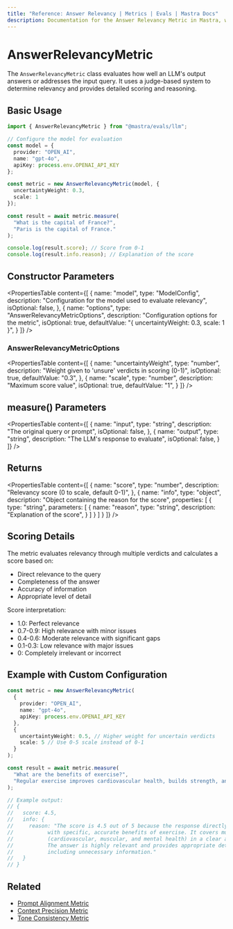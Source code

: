 ```yaml
---
title: "Reference: Answer Relevancy | Metrics | Evals | Mastra Docs"
description: Documentation for the Answer Relevancy Metric in Mastra, which evaluates how well LLM outputs address the input query.
---
```


# AnswerRelevancyMetric

The `AnswerRelevancyMetric` class evaluates how well an LLM's output answers or addresses the input query. It uses a judge-based system to determine relevancy and provides detailed scoring and reasoning.

## Basic Usage

```typescript
import { AnswerRelevancyMetric } from "@mastra/evals/llm";

// Configure the model for evaluation
const model = {
  provider: "OPEN_AI",
  name: "gpt-4o",
  apiKey: process.env.OPENAI_API_KEY
};

const metric = new AnswerRelevancyMetric(model, {
  uncertaintyWeight: 0.3,
  scale: 1
});

const result = await metric.measure(
  "What is the capital of France?",
  "Paris is the capital of France."
);

console.log(result.score); // Score from 0-1
console.log(result.info.reason); // Explanation of the score
```

## Constructor Parameters

<PropertiesTable
  content={[
    {
      name: "model",
      type: "ModelConfig",
      description: "Configuration for the model used to evaluate relevancy",
      isOptional: false,
    },
    {
      name: "options",
      type: "AnswerRelevancyMetricOptions",
      description: "Configuration options for the metric",
      isOptional: true,
      defaultValue: "{ uncertaintyWeight: 0.3, scale: 1 }",
    }
  ]}
/>

### AnswerRelevancyMetricOptions

<PropertiesTable
  content={[
    {
      name: "uncertaintyWeight",
      type: "number",
      description: "Weight given to 'unsure' verdicts in scoring (0-1)",
      isOptional: true,
      defaultValue: "0.3",
    },
    {
      name: "scale",
      type: "number",
      description: "Maximum score value",
      isOptional: true,
      defaultValue: "1",
    }
  ]}
/>

## measure() Parameters

<PropertiesTable
  content={[
    {
      name: "input",
      type: "string",
      description: "The original query or prompt",
      isOptional: false,
    },
    {
      name: "output",
      type: "string",
      description: "The LLM's response to evaluate",
      isOptional: false,
    }
  ]}
/>

## Returns

<PropertiesTable
  content={[
    {
      name: "score",
      type: "number",
      description: "Relevancy score (0 to scale, default 0-1)",
    },
    {
      name: "info",
      type: "object",
      description: "Object containing the reason for the score",
      properties: [
        {
          type: "string",
          parameters: [
            {
              name: "reason",
              type: "string",
              description: "Explanation of the score",
            }
          ]
        }
      ]
    }
  ]}
/>

## Scoring Details

The metric evaluates relevancy through multiple verdicts and calculates a score based on:
- Direct relevance to the query
- Completeness of the answer
- Accuracy of information
- Appropriate level of detail

Score interpretation:
- 1.0: Perfect relevance
- 0.7-0.9: High relevance with minor issues
- 0.4-0.6: Moderate relevance with significant gaps
- 0.1-0.3: Low relevance with major issues
- 0: Completely irrelevant or incorrect

## Example with Custom Configuration

```typescript
const metric = new AnswerRelevancyMetric(
  {
    provider: "OPEN_AI",
    name: "gpt-4o",
    apiKey: process.env.OPENAI_API_KEY
  },
  {
    uncertaintyWeight: 0.5, // Higher weight for uncertain verdicts
    scale: 5 // Use 0-5 scale instead of 0-1
  }
);

const result = await metric.measure(
  "What are the benefits of exercise?",
  "Regular exercise improves cardiovascular health, builds strength, and boosts mental wellbeing."
);

// Example output:
// {
//   score: 4.5,
//   info: {
//     reason: "The score is 4.5 out of 5 because the response directly addresses the query 
//           with specific, accurate benefits of exercise. It covers multiple aspects 
//           (cardiovascular, muscular, and mental health) in a clear and concise manner. 
//           The answer is highly relevant and provides appropriate detail without 
//           including unnecessary information."
//   }
// }
```

## Related

- [Prompt Alignment Metric](./prompt-alignment)
- [Context Precision Metric](./context-precision)
- [Tone Consistency Metric](./tone-consistency)
